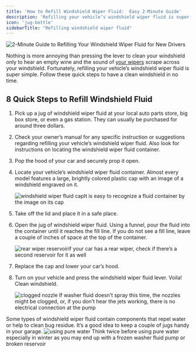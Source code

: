 ```yaml
---
title: 'How to Refill Windshield Wiper Fluid:  Easy 2-Minute Guide'
description: 'Refilling your vehicle’s windshield wiper fluid is super simple. Follow these quick steps to have a clean windshield in your vehicle in no time.'
icon: 'jug-bottle'
sidebarTitle: "Refilling windshield wiper fluid"
---
```

![2-Minute Guide to Refilling Your Windshield Wiper Fluid for New Drivers](https://driving-tests.org/wp-content/uploads/2012/04/windshield-fluid.jpg)

Nothing is more annoying than pressing the lever to clean your windshield only to hear an empty wine and the sound of [your wipers](https://driving-tests.org/beginner-drivers/how-to-drive-in-rain/) scrape across your windshield. Fortunately, refilling your vehicle’s windshield wiper fluid is super simple. Follow these quick steps to have a clean windshield in no time.

## 8 Quick Steps to Refill Windshield Fluid

1. Pick up a jug of windshield wiper fluid at your local auto parts store, big box store, or even a gas station. They can usually be purchased for around three dollars.
    
2. Check your owner’s manual for any specific instruction or suggestions regarding refilling your vehicle’s windshield wiper fluid. Also look for instructions on locating the windshield wiper fluid container.
    
3. Pop the hood of your car and securely prop it open.
    
4. Locate your vehicle’s windshield wiper fluid container. Almost every model features a large, brightly colored plastic cap with an image of a windshield engraved on it.
    
    ![windshield wiper fluid cap](https://driving-tests.org/wp-content/uploads/2012/04/fluid-cap.jpg)It is easy to recognize a fluid container by the image on its cap
    
5. Take off the lid and place it in a safe place.
    
6. Open the jug of windshield wiper fluid. Using a funnel, pour the fluid into the container until it reaches the fill line. If you do not see a fill line, leave a couple of inches of space at the top of the container.
    
    ![rear wiper reservoir](https://driving-tests.org/wp-content/uploads/2012/04/pouring-windshield-fluid.jpg)if your car has a rear wiper, check if there’s a second reservoir for it as well
    
7.  Replace the cap and lower your car’s hood.
    
8. Turn on your vehicle and press the windshield wiper fluid lever. Voila! Clean windshield.
    
   ![clogged nozzle](https://driving-tests.org/wp-content/uploads/2012/04/windscreen.jpg) If washer fluid doesn’t spray this time, the nozzles might be clogged, or, if you don’t hear the jets working, there is no electrical connection at the pump
    
Some types of windshield wiper fluid contain components that repel water or help to clean bug residue. It’s a good idea to keep a couple of jugs handy in your garage.
![using pure water](https://driving-tests.org/wp-content/uploads/2012/04/water.jpg)
Think twice before using pure water especially in winter as you may end up with a frozen washer fluid pump or broken reservoir